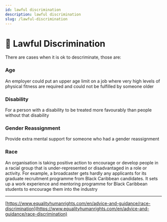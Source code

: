 ```yaml
---
id: lawful discrimination
description: lawful discrimination
slug: /lawful-discrimination
---
```


# 📜 Lawful Discrimination


There are cases when it is ok to descriminate, those are:

### Age

An employer could put an upper age limit on a job where very high levels of physical fitness are required and could not be fulfilled by someone older

### Disability

For a person with a disability to be treated more favourably than people without that disability

### Gender Reassignment

Provide extra mental support for someone who had a gender reassignment

### Race

An organisation is taking positive action to encourage or develop people in a racial group that is under-represented or disadvantaged in a role or activity.
For example, a broadcaster gets hardly any applicants for its graduate recruitment programme from Black Caribbean candidates. It sets up a work experience and mentoring programme for Black Caribbean students to encourage
them into the industry

---

[https://www.equalityhumanrights.com/en/advice-and-guidance/race-discrimination](https://www.equalityhumanrights.com/en/advice-and-guidance/race-discrimination)
